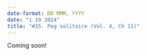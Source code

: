 ```yaml
---
date-format: DD MMM, YYYY
date: "1 19 2024"
title: "#15. Peg solitaire (Vol. 4, Ch 11)"
---
```


Coming soon!

